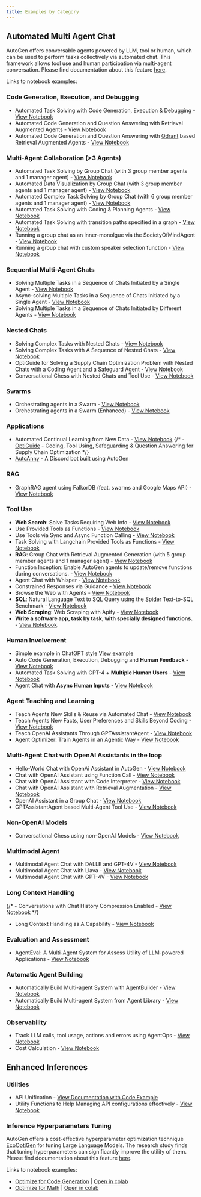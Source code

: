 ```yaml
---
title: Examples by Category
---
```


## Automated Multi Agent Chat

AutoGen offers conversable agents powered by LLM, tool or human, which can be used to perform tasks collectively via automated chat. This framework allows tool use and human participation via multi-agent conversation.
Please find documentation about this feature [here](/docs/Use-Cases/agent_chat).

Links to notebook examples:

### Code Generation, Execution, and Debugging

- Automated Task Solving with Code Generation, Execution & Debugging - [View Notebook](/notebooks/agentchat_auto_feedback_from_code_execution)
- Automated Code Generation and Question Answering with Retrieval Augmented Agents - [View Notebook](/notebooks/agentchat_RetrieveChat)
- Automated Code Generation and Question Answering with [Qdrant](https://qdrant.tech/) based Retrieval Augmented Agents - [View Notebook](/notebooks/agentchat_RetrieveChat_qdrant)

### Multi-Agent Collaboration (>3 Agents)

- Automated Task Solving by Group Chat (with 3 group member agents and 1 manager agent) - [View Notebook](/notebooks/agentchat_groupchat)
- Automated Data Visualization by Group Chat (with 3 group member agents and 1 manager agent) - [View Notebook](/notebooks/agentchat_groupchat_vis)
- Automated Complex Task Solving by Group Chat (with 6 group member agents and 1 manager agent) - [View Notebook](/notebooks/agentchat_groupchat_research)
- Automated Task Solving with Coding & Planning Agents - [View Notebook](/notebooks/agentchat_planning)
- Automated Task Solving with transition paths specified in a graph - [View Notebook](/notebooks/agentchat_groupchat_finite_state_machine)
- Running a group chat as an inner-monolgue via the SocietyOfMindAgent - [View Notebook](/notebooks/agentchat_society_of_mind)
- Running a group chat with custom speaker selection function - [View Notebook](/notebooks/agentchat_groupchat_customized)

### Sequential Multi-Agent Chats

- Solving Multiple Tasks in a Sequence of Chats Initiated by a Single Agent - [View Notebook](/notebooks/agentchat_multi_task_chats)
- Async-solving Multiple Tasks in a Sequence of Chats Initiated by a Single Agent - [View Notebook](/notebooks/agentchat_multi_task_async_chats)
- Solving Multiple Tasks in a Sequence of Chats Initiated by Different Agents - [View Notebook](/notebooks/agentchats_sequential_chats)

### Nested Chats

- Solving Complex Tasks with Nested Chats - [View Notebook](/notebooks/agentchat_nestedchat)
- Solving Complex Tasks with A Sequence of Nested Chats - [View Notebook](/notebooks/agentchat_nested_sequential_chats)
- OptiGuide for Solving a Supply Chain Optimization Problem with Nested Chats with a Coding Agent and a Safeguard Agent - [View Notebook](/notebooks/agentchat_nestedchat_optiguide)
- Conversational Chess with Nested Chats and Tool Use - [View Notebook](/notebooks/agentchat_nested_chats_chess)

### Swarms
- Orchestrating agents in a Swarm - [View Notebook](/notebooks/agentchat_swarm)
- Orchestrating agents in a Swarm (Enhanced) - [View Notebook](/notebooks/agentchat_swarm_enhanced)

### Applications

- Automated Continual Learning from New Data - [View Notebook](/notebooks/agentchat_stream)
{/*  - [OptiGuide](https://github.com/microsoft/optiguide) - Coding, Tool Using, Safeguarding & Question Answering for Supply Chain Optimization */}
- [AutoAnny](https://github.com/ag2ai/build-with-ag2/tree/main/samples/apps/auto-anny) - A Discord bot built using AutoGen

### RAG

- GraphRAG agent using FalkorDB (feat. swarms and Google Maps API) - [View Notebook](/notebooks/agentchat_swarm_graphrag_trip_planner)

### Tool Use

- **Web Search**: Solve Tasks Requiring Web Info - [View Notebook](/notebooks/agentchat_web_info)
- Use Provided Tools as Functions - [View Notebook](/notebooks/agentchat_function_call_currency_calculator)
- Use Tools via Sync and Async Function Calling - [View Notebook](/notebooks/agentchat_function_call_async)
- Task Solving with Langchain Provided Tools as Functions - [View Notebook](/notebooks/agentchat_langchain)
- **RAG**: Group Chat with Retrieval Augmented Generation (with 5 group member agents and 1 manager agent) - [View Notebook](/notebooks/agentchat_groupchat_RAG)
- Function Inception: Enable AutoGen agents to update/remove functions during conversations. - [View Notebook](/notebooks/agentchat_inception_function)
- Agent Chat with Whisper - [View Notebook](/notebooks/agentchat_video_transcript_translate_with_whisper)
- Constrained Responses via Guidance - [View Notebook](/notebooks/agentchat_guidance)
- Browse the Web with Agents - [View Notebook](/notebooks/agentchat_surfer)
- **SQL**: Natural Language Text to SQL Query using the [Spider](https://yale-lily.github.io/spider) Text-to-SQL Benchmark - [View Notebook](/notebooks/agentchat_sql_spider)
- **Web Scraping**: Web Scraping with Apify - [View Notebook](/notebooks/agentchat_webscraping_with_apify)
- **Write a software app, task by task, with specially designed functions.** - [View Notebook](/notebooks/agentchat_function_call_code_writing).

### Human Involvement

- Simple example in ChatGPT style [View example](https://github.com/ag2ai/build-with-ag2/blob/main/samples/simple_chat.py)
- Auto Code Generation, Execution, Debugging and **Human Feedback** - [View Notebook](/notebooks/agentchat_human_feedback)
- Automated Task Solving with GPT-4 + **Multiple Human Users** - [View Notebook](/notebooks/agentchat_two_users)
- Agent Chat with **Async Human Inputs** - [View Notebook](/notebooks/async_human_input)

### Agent Teaching and Learning

- Teach Agents New Skills & Reuse via Automated Chat - [View Notebook](/notebooks/agentchat_teaching)
- Teach Agents New Facts, User Preferences and Skills Beyond Coding - [View Notebook](/notebooks/agentchat_teachability)
- Teach OpenAI Assistants Through GPTAssistantAgent - [View Notebook](/notebooks/agentchat_teachable_oai_assistants)
- Agent Optimizer: Train Agents in an Agentic Way - [View Notebook](/notebooks/agentchat_agentoptimizer)

### Multi-Agent Chat with OpenAI Assistants in the loop

- Hello-World Chat with OpenAi Assistant in AutoGen - [View Notebook](/notebooks/agentchat_oai_assistant_twoagents_basic)
- Chat with OpenAI Assistant using Function Call - [View Notebook](/notebooks/agentchat_oai_assistant_function_call)
- Chat with OpenAI Assistant with Code Interpreter - [View Notebook](/notebooks/agentchat_oai_code_interpreter)
- Chat with OpenAI Assistant with Retrieval Augmentation - [View Notebook](/notebooks/agentchat_oai_assistant_retrieval)
- OpenAI Assistant in a Group Chat - [View Notebook](/notebooks/agentchat_oai_assistant_groupchat)
- GPTAssistantAgent based Multi-Agent Tool Use - [View Notebook](/notebooks/gpt_assistant_agent_function_call)

### Non-OpenAI Models
- Conversational Chess using non-OpenAI Models - [View Notebook](/notebooks/agentchat_nested_chats_chess_altmodels)

### Multimodal Agent

- Multimodal Agent Chat with DALLE and GPT-4V - [View Notebook](/notebooks/agentchat_dalle_and_gpt4v)
- Multimodal Agent Chat with Llava - [View Notebook](/notebooks/agentchat_lmm_llava)
- Multimodal Agent Chat with GPT-4V - [View Notebook](/notebooks/agentchat_lmm_gpt-4v)

### Long Context Handling

{/* - Conversations with Chat History Compression Enabled - [View Notebook](https://github.com/ag2ai/ag2/blob/main/notebook/agentchat_compression.ipynb) */}
- Long Context Handling as A Capability - [View Notebook](/notebooks/agentchat_transform_messages)

### Evaluation and Assessment

- AgentEval: A Multi-Agent System for Assess Utility of LLM-powered Applications - [View Notebook](/notebooks/agenteval_cq_math)

### Automatic Agent Building

- Automatically Build Multi-agent System with AgentBuilder - [View Notebook](/notebooks/autobuild_basic)
- Automatically Build Multi-agent System from Agent Library - [View Notebook](/notebooks/autobuild_agent_library)

### Observability
- Track LLM calls, tool usage, actions and errors using AgentOps - [View Notebook](/notebooks/agentchat_agentops)
- Cost Calculation - [View Notebook](/notebooks/agentchat_cost_token_tracking)

## Enhanced Inferences

### Utilities

- API Unification - [View Documentation with Code Example](https://docs.ag2.ai/docs/Use-Cases/enhanced_inference#api-unification)
- Utility Functions to Help Managing API configurations effectively - [View Notebook](/docs/topics/llm_configuration)

### Inference Hyperparameters Tuning

AutoGen offers a cost-effective hyperparameter optimization technique [EcoOptiGen](https://arxiv.org/abs/2303.04673) for tuning Large Language Models. The research study finds that tuning hyperparameters can significantly improve the utility of them.
Please find documentation about this feature [here](/docs/Use-Cases/enhanced_inference).

Links to notebook examples:
* [Optimize for Code Generation](https://github.com/ag2ai/ag2/blob/main/notebook/oai_completion.ipynb) | [Open in colab](https://colab.research.google.com/github/ag2ai/ag2/blob/main/notebook/oai_completion.ipynb)
* [Optimize for Math](https://github.com/ag2ai/ag2/blob/main/notebook/oai_chatgpt_gpt4.ipynb) | [Open in colab](https://colab.research.google.com/github/ag2ai/ag2/blob/main/notebook/oai_chatgpt_gpt4.ipynb)
